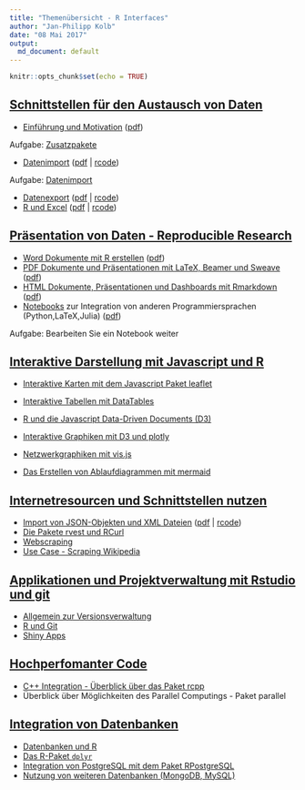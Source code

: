 ```yaml
---
title: "Themenübersicht - R Interfaces"
author: "Jan-Philipp Kolb"
date: "08 Mai 2017"
output: 
  md_document: default
---
```


```r
knitr::opts_chunk$set(echo = TRUE)
```


## [Schnittstellen für den Austausch von Daten](https://github.com/Japhilko/RInterfaces/blob/master/slides/RInterfaces_all2g_1.md)

- [Einführung und Motivation](https://github.com/Japhilko/RInterfaces/blob/master/slides/Intro.md) ([pdf](slides/Intro.pdf))

Aufgabe: [Zusatzpakete](tutorial/Aufgabe_Zusatzpakete.md)

- [Datenimport](slides/Datenimport.md) ([pdf](slides/Datenimport.pdf) | [rcode](slides/Datenimport.R))

Aufgabe: [Datenimport](tutorial/Datenimport.md)

- [Datenexport](slides/Datenexport.md) ([pdf](slides/Datenexport.pdf) | [rcode](slides/Datenexport.R)) 
- [R und Excel](slides/Rexcel.md) ([pdf](Rexcel.pdf) | [rcode](slides/Rexcel.R))

## [Präsentation von Daten - Reproducible Research](https://github.com/Japhilko/RInterfaces/blob/master/slides/RInterfaces_all2g_2.md)

- [Word Dokumente mit R erstellen](slides/R2word.md) ([pdf](slides/R2word.pdf))
-	[PDF Dokumente und Präsentationen mit LaTeX, Beamer und Sweave](slides/R2pdf.md) ([pdf](slides/R2pdf.pdf))
-	[HTML Dokumente, Präsentationen und Dashboards mit Rmarkdown](slides/Rmarkdown.md) ([pdf](slides/Rmarkdown.pdf))
- [Notebooks](slides/Notebooks.md) zur Integration von anderen Programmiersprachen (Python,LaTeX,Julia) ([pdf](slides/Notebooks.pdf))

Aufgabe: Bearbeiten Sie ein Notebook weiter

## [Interaktive Darstellung mit Javascript und R](https://github.com/Japhilko/RInterfaces/blob/master/slides/RInterfaces_all2g_3.md)

-	[Interaktive Karten mit dem Javascript Paket leaflet](https://github.com/Japhilko/RInterfaces/blob/master/slides/leaflet.md)
-	[Interaktive Tabellen mit DataTables](https://github.com/Japhilko/RInterfaces/blob/master/slides/DataTables.md)
-	[R und die Javascript Data-Driven Documents (D3)](https://github.com/Japhilko/RInterfaces/blob/master/slides/D3.md)
-	[Interaktive Graphiken mit D3 und plotly](https://github.com/Japhilko/RInterfaces/blob/master/slides/plotly.md)

-	[Netzwerkgraphiken mit vis.js](https://github.com/Japhilko/RInterfaces/blob/master/slides/visNetwork.md)
-	[Das Erstellen von Ablaufdiagrammen mit mermaid](https://github.com/Japhilko/RInterfaces/blob/master/slides/mermaid.md)



## [Internetresourcen und Schnittstellen nutzen](https://github.com/Japhilko/RInterfaces/blob/master/slides/RInterfaces_all2g_4.md)

-	[Import von JSON-Objekten und XML Dateien](slides/rapis.Rmd) ([pdf](slides/rapis.pdf) | [rcode](slides/rapis.pdf))
- [Die Pakete rvest und RCurl](slides/rvest.md)
- [Webscraping](https://github.com/Japhilko/RInterfaces/blob/master/slides/Webscraping.md)
- [Use Case - Scraping Wikipedia](slides/ScrapingWikipedia.Rmd)


## [Applikationen und Projektverwaltung mit Rstudio und git](https://github.com/Japhilko/RInterfaces/blob/master/slides/RInterfaces_all2g_5.md)

- [Allgemein zur Versionsverwaltung](slides/Versionsverwaltung.Rmd)
- [R und Git](slides/Rgit.Rmd)
- [Shiny Apps](slides/shiny.Rmd)


## [Hochperfomanter Code](https://github.com/Japhilko/RInterfaces/blob/master/slides/RInterfaces_all2g_6.md)

-	[C++ Integration - Überblick über das Paket rcpp](https://github.com/Japhilko/RInterfaces/blob/master/slides/rcpp.md)
-	Überblick über Möglichkeiten des Parallel Computings - Paket parallel

## [Integration von Datenbanken](https://github.com/Japhilko/RInterfaces/blob/master/slides/RInterfaces_all2g_7.md)

- [Datenbanken und R](slides/Datenbanken.Rmd)
- [Das R-Paket `dplyr`](slides/dplyr.Rmd)
-	[Integration von PostgreSQL mit dem Paket 
RPostgreSQL](https://github.com/Japhilko/RInterfaces/blob/master/slides/RPostgreSQL.Rmd)
-	[Nutzung von weiteren Datenbanken (MongoDB, MySQL)]((https://github.com/Japhilko/RInterfaces/blob/master/slides/Rmongodb.md))






